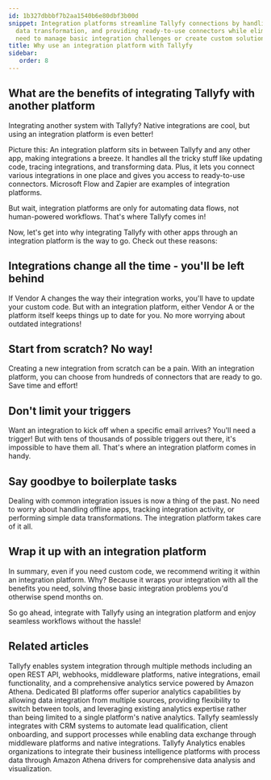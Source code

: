 ```yaml
---
id: 1b327dbbbf7b2aa1540b6e80dbf3b00d
snippet: Integration platforms streamline Tallyfy connections by handling code updates,
  data transformation, and providing ready-to-use connectors while eliminating the
  need to manage basic integration challenges or create custom solutions from scratch.
title: Why use an integration platform with Tallyfy
sidebar:
   order: 8
---
```


## What are the benefits of integrating Tallyfy with another platform

Integrating another system with Tallyfy? Native integrations are cool, but using an integration platform is even better!

Picture this: An integration platform sits in between Tallyfy and any other app, making integrations a breeze. It handles all the tricky stuff like updating code, tracing integrations, and transforming data. Plus, it lets you connect various integrations in one place and gives you access to ready-to-use connectors. Microsoft Flow and Zapier are examples of integration platforms.

But wait, integration platforms are only for automating data flows, not human-powered workflows. That's where Tallyfy comes in!

Now, let's get into why integrating Tallyfy with other apps through an integration platform is the way to go. Check out these reasons:

## Integrations change all the time - you'll be left behind

If Vendor A changes the way their integration works, you'll have to update your custom code. But with an integration platform, either Vendor A or the platform itself keeps things up to date for you. No more worrying about outdated integrations!

## Start from scratch? No way!

Creating a new integration from scratch can be a pain. With an integration platform, you can choose from hundreds of connectors that are ready to go. Save time and effort!

## Don't limit your triggers

Want an integration to kick off when a specific email arrives? You'll need a trigger! But with tens of thousands of possible triggers out there, it's impossible to have them all. That's where an integration platform comes in handy.

## Say goodbye to boilerplate tasks

Dealing with common integration issues is now a thing of the past. No need to worry about handling offline apps, tracking integration activity, or performing simple data transformations. The integration platform takes care of it all.

<lite-vimeo videoid="349793950"></lite-vimeo>

## Wrap it up with an integration platform

In summary, even if you need custom code, we recommend writing it within an integration platform. Why? Because it wraps your integration with all the benefits you need, solving those basic integration problems you'd otherwise spend months on.

So go ahead, integrate with Tallyfy using an integration platform and enjoy seamless workflows without the hassle!


## Related articles
<CardGrid>
<LinkTitleCard header="<b>Pro > Integrations</b>" href="/products/pro/integrations/" > Tallyfy enables system integration through multiple methods including an open REST API, webhooks, middleware platforms, native integrations, email functionality, and a comprehensive analytics service powered by Amazon Athena. </LinkTitleCard>
<LinkTitleCard header="<b>Analytics > Why use BI platforms vs. native analytics?</b>" href="/products/pro/integrations/analytics/why-use-a-dedicated-bi-platform-with-tallyfy/" > Dedicated BI platforms offer superior analytics capabilities by allowing data integration from multiple sources, providing flexibility to switch between tools, and leveraging existing analytics expertise rather than being limited to a single platform's native analytics. </LinkTitleCard>
<LinkTitleCard header="<b>Middleware > Integrate to your CRM or ERP</b>" href="/products/pro/integrations/middleware/integrate-into-crm/" > Tallyfy seamlessly integrates with CRM systems to automate lead qualification, client onboarding, and support processes while enabling data exchange through middleware platforms and native integrations. </LinkTitleCard>
<LinkTitleCard header="<b>Integrations > Tallyfy Analytics</b>" href="/products/pro/integrations/analytics/" > Tallyfy Analytics enables organizations to integrate their business intelligence platforms with process data through Amazon Athena drivers for comprehensive data analysis and visualization. </LinkTitleCard>
</CardGrid>